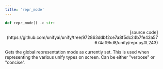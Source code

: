 ```yaml
---
title: 'repr_mode'
---
```


```python
def repr_mode() -> str:
```

<p align="right">[source code](https://github.com/unifyai/unify/tree/972863ddbf2ce7a8f5dc24b7fe43a57674af95d8/unify/repr.py#L243)</p>

Gets the global representation mode as currently set. This is used when representing
the various unify types on screen. Can be either "verbose" or "concise".